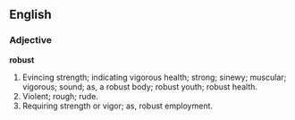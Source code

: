 ==English==

===Adjective===

'''robust'''

#Evincing strength; indicating vigorous health; strong; sinewy; muscular; vigorous; sound; as, a robust body; robust youth; robust health.
#Violent; rough; rude.
#Requiring strength or vigor; as, robust employment.
